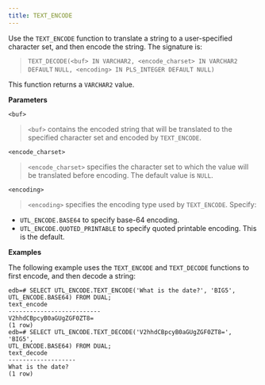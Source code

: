 ```yaml
---
title: TEXT_ENCODE
---
```


Use the `TEXT_ENCODE` function to translate a string to a user-specified character set, and then encode the string. The signature is:

> `TEXT_DECODE(<buf> IN VARCHAR2, <encode_charset> IN VARCHAR2 DEFAULT` `NULL, <encoding> IN PLS_INTEGER DEFAULT NULL)`

This function returns a `VARCHAR2` value.

**Parameters**

`<buf>`

> `<buf>` contains the encoded string that will be translated to the specified character set and encoded by `TEXT_ENCODE`.

`<encode_charset>`

> `<encode_charset>` specifies the character set to which the value will be translated before encoding. The default value is `NULL`.

`<encoding>`

> `<encoding>` specifies the encoding type used by `TEXT_ENCODE`. Specify:

  - `UTL_ENCODE.BASE64` to specify base-64 encoding.
  - `UTL_ENCODE.QUOTED_PRINTABLE` to specify quoted printable encoding. This is the default.

**Examples**

The following example uses the `TEXT_ENCODE` and `TEXT_DECODE` functions to first encode, and then decode a string:

``` text
edb=# SELECT UTL_ENCODE.TEXT_ENCODE('What is the date?', 'BIG5',
UTL_ENCODE.BASE64) FROM DUAL;
text_encode
--------------------------
V2hhdCBpcyB0aGUgZGF0ZT8=
(1 row)
edb=# SELECT UTL_ENCODE.TEXT_DECODE('V2hhdCBpcyB0aGUgZGF0ZT8=', 'BIG5',
UTL_ENCODE.BASE64) FROM DUAL;
text_decode
-------------------
What is the date?
(1 row)
```
